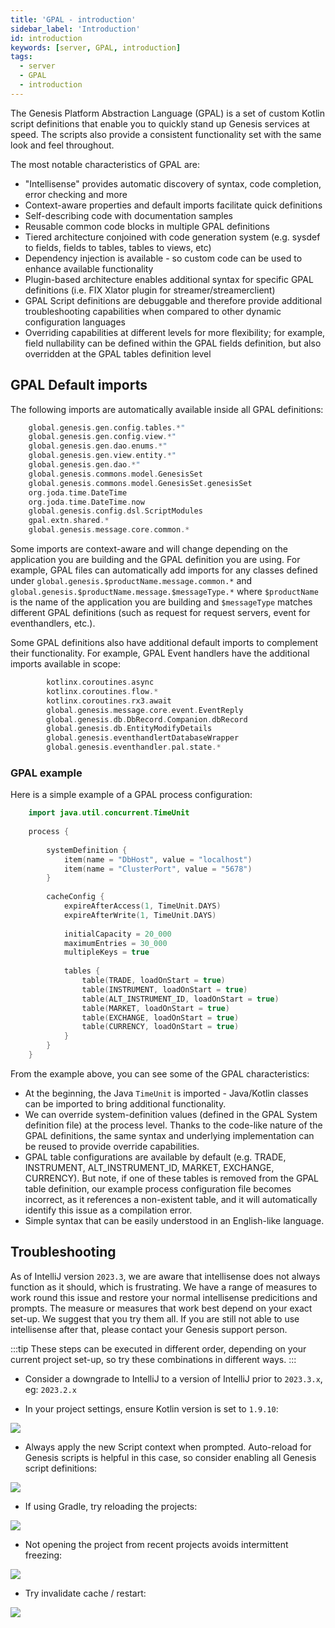 ```yaml
---
title: 'GPAL - introduction'
sidebar_label: 'Introduction'
id: introduction
keywords: [server, GPAL, introduction]
tags:
  - server
  - GPAL
  - introduction
---
```


The Genesis Platform Abstraction Language (GPAL) is a set of custom Kotlin script definitions that enable you to quickly stand up Genesis services at speed. The scripts also provide a consistent functionality set with the same look and feel throughout.

The most notable characteristics of GPAL are:
* "Intellisense" provides automatic discovery of syntax, code completion, error checking and more
* Context-aware properties and default imports facilitate quick definitions
* Self-describing code with documentation samples
* Reusable common code blocks in multiple GPAL definitions
* Tiered architecture conjoined with code generation system (e.g. sysdef to fields, fields to tables, tables to views, etc)
* Dependency injection is available - so custom code can be used to enhance available functionality
* Plugin-based architecture enables additional syntax for specific GPAL definitions (i.e. FIX Xlator plugin for streamer/streamerclient)
* GPAL Script definitions are debuggable and therefore provide additional troubleshooting capabilities when compared to other dynamic configuration languages
* Overriding capabilities at different levels for more flexibility; for example, field nullability can be defined within the GPAL fields definition, but also overridden at the GPAL tables definition level

## GPAL Default imports

The following imports are automatically available inside all GPAL definitions:

```kotlin
    global.genesis.gen.config.tables.*"
    global.genesis.gen.config.view.*"
    global.genesis.gen.dao.enums.*"
    global.genesis.gen.view.entity.*"
    global.genesis.gen.dao.*"
    global.genesis.commons.model.GenesisSet
    global.genesis.commons.model.GenesisSet.genesisSet   
    org.joda.time.DateTime
    org.joda.time.DateTime.now
    global.genesis.config.dsl.ScriptModules
    gpal.extn.shared.*
    global.genesis.message.core.common.*
```

Some imports are context-aware and will change depending on the application you are building and the GPAL definition you are using. For example, GPAL files can automatically add imports for any classes defined under
`global.genesis.$productName.message.common.*` and `global.genesis.$productName.message.$messageType.*` where `$productName` is the name of the application you are building and `$messageType` matches different GPAL definitions (such as request for request servers, event for eventhandlers, etc.).

Some GPAL definitions also have additional default imports to complement their functionality. For example, GPAL Event handlers have the additional imports available in scope:

```kotlin
        kotlinx.coroutines.async
        kotlinx.coroutines.flow.*
        kotlinx.coroutines.rx3.await
        global.genesis.message.core.event.EventReply
        global.genesis.db.DbRecord.Companion.dbRecord
        global.genesis.db.EntityModifyDetails
        global.genesis.eventhandlertDatabaseWrapper
        global.genesis.eventhandler.pal.state.*
```

### GPAL example

Here is a simple example of a GPAL process configuration:

```kotlin
    import java.util.concurrent.TimeUnit
    
    process {
    
        systemDefinition {
            item(name = "DbHost", value = "localhost")
            item(name = "ClusterPort", value = "5678")
        }
    
        cacheConfig {
            expireAfterAccess(1, TimeUnit.DAYS)
            expireAfterWrite(1, TimeUnit.DAYS)
    
            initialCapacity = 20_000
            maximumEntries = 30_000
            multipleKeys = true
    
            tables {
                table(TRADE, loadOnStart = true)
                table(INSTRUMENT, loadOnStart = true)
                table(ALT_INSTRUMENT_ID, loadOnStart = true)
                table(MARKET, loadOnStart = true)
                table(EXCHANGE, loadOnStart = true)
                table(CURRENCY, loadOnStart = true)
            }
        }
    }
```

From the example above, you can see some of the GPAL characteristics:

* At the beginning, the Java `TimeUnit` is imported - Java/Kotlin classes can be imported to bring additional functionality.
* We can override system-definition values (defined in the GPAL System definition file) at the process level. Thanks to the code-like nature of the GPAL definitions, the same syntax and underlying implementation can be reused to provide override capabilities.
* GPAL table configurations are available by default (e.g. TRADE, INSTRUMENT, ALT_INSTRUMENT_ID, MARKET, EXCHANGE, CURRENCY). But note, if one of these tables is removed from the GPAL table definition, our example process configuration file becomes incorrect, as it references a non-existent table, and it will automatically identify this issue as a compilation error.
* Simple syntax that can be easily understood in an English-like language.

## Troubleshooting

As of IntelliJ version `2023.3`, we are aware that intellisense does not always function as it should, which is frustrating.
We have a range of measures to work round this issue and restore your normal intellisense predicitions and prompts.
The measure or measures that work best depend on your exact set-up. We suggest that you try them all.
If you are still not able to use intellisense after that, please contact your Genesis support person.

:::tip
These steps can be executed in different order, depending on your current project set-up, so try these combinations in different ways.
:::

- Consider a downgrade to IntelliJ to a version of IntelliJ prior to `2023.3.x`, eg: `2023.2.x`

- In your project settings, ensure Kotlin version is set to `1.9.10`:

![](/img/intellij-kotlinc.png)

- Always apply the new Script context when prompted. Auto-reload for Genesis scripts is helpful in this case, so consider enabling all Genesis script definitions:

![](/img/intellij-kotlin-scripting.png)

- If using Gradle, try reloading the projects:

![](/img/intellij-refresh-gradle.png)

- Not opening the project from recent projects avoids intermittent freezing:

![](/img/intellij-recent-projects.png)

- Try invalidate cache / restart:

![](/img/intellij-invalidate-caches.png)
